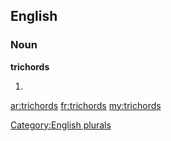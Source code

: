 ==English==

===Noun===
'''trichords'''

# {{plural of|[[trichord]]}}

[[Category:English plurals]]

[[ar:trichords]]
[[fr:trichords]]
[[my:trichords]]